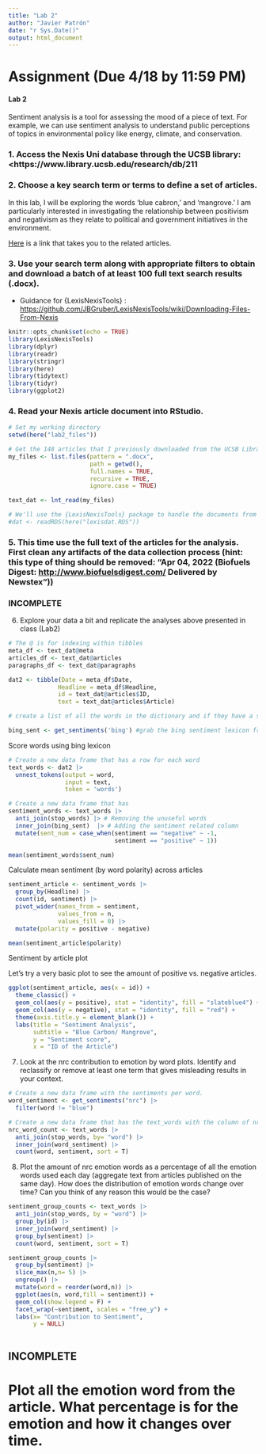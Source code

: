 ```yaml
---
title: "Lab 2"
author: "Javier Patrón"
date: "r Sys.Date()"
output: html_document
---
```


# Assignment (Due 4/18 by 11:59 PM)
#### Lab 2
Sentiment analysis is a tool for assessing the mood of a piece of text. For example, we can use sentiment analysis to understand public perceptions of topics in environmental policy like energy, climate, and conservation.

### 1.  Access the Nexis Uni database through the UCSB library: <https://www.library.ucsb.edu/research/db/211

### 2.  Choose a key search term or terms to define a set of articles.

In this lab, I will be exploring the words 'blue cabron,' and 'mangrove.' I am particularly interested in investigating the relationship between positivism and negativism as they relate to political and government initiatives in the environment.

[Here](https://search.library.ucsb.edu/discovery/search?query=any,contains,blue%20carbon&tab=Everything&search_scope=DN_and_CI&vid=01UCSB_INST:UCSB&lang=en&offset=0) is a link that takes you to the related articles.

### 3.  Use your search term along with appropriate filters to obtain and download a batch of at least 100 full text search results (.docx).

-   Guidance for {LexisNexisTools} : <https://github.com/JBGruber/LexisNexisTools/wiki/Downloading-Files-From-Nexis>

```r
knitr::opts_chunk$set(echo = TRUE)
library(LexisNexisTools)
library(dplyr)
library(readr)
library(stringr)
library(here)
library(tidytext)
library(tidyr)
library(ggplot2)
```


### 4.  Read your Nexis article document into RStudio.
```r

# Set my working directory
setwd(here("lab2_files"))

# Get the 148 articles that I previously downloaded from the UCSB Library Portal using the Nexis Uni Tool
my_files <- list.files(pattern = ".docx", 
                       path = getwd(),
                       full.names = TRUE, 
                       recursive = TRUE, 
                       ignore.case = TRUE)

text_dat <- lnt_read(my_files)

# We'll use the {LexisNexisTools} package to handle the documents from our Nexis search.
#dat <- readRDS(here("lexisdat.RDS"))

```


### 5.  This time use the full text of the articles for the analysis. First clean any artifacts of the data collection process (hint: this type of thing should be removed: "Apr 04, 2022 (Biofuels Digest: <http://www.biofuelsdigest.com/> Delivered by Newstex"))

### INCOMPLETE

6.  Explore your data a bit and replicate the analyses above presented in class (Lab2)

```r
# The @ is for indexing within tibbles
meta_df <- text_dat@meta
articles_df <- text_dat@articles
paragraphs_df <- text_dat@paragraphs

dat2 <- tibble(Date = meta_df$Date, 
              Headline = meta_df$Headline, 
              id = text_dat@articles$ID, 
              text = text_dat@articles$Article)

```

```r
# create a list of all the words in the dictionary and if they have a sentiment word attached like "positive" or "negative".

bing_sent <- get_sentiments('bing') #grab the bing sentiment lexicon from tidytext

```

Score words using bing lexicon
```r
# Create a new data frame that has a row for each word
text_words <- dat2 |> 
  unnest_tokens(output = word, 
                input = text,
                token = 'words')

# Create a new data frame that has 
sentiment_words <- text_words |> 
  anti_join(stop_words) |> # Removing the unuseful words
  inner_join(bing_sent)  |> # Adding the sentiment related column
  mutate(sent_num = case_when(sentiment == "negative" ~ -1,
                              sentiment == "positive" ~ 1))

mean(sentiment_words$sent_num)


```

Calculate mean sentiment (by word polarity) across articles
```r
sentiment_article <- sentiment_words |> 
  group_by(Headline) |> 
  count(id, sentiment) |> 
  pivot_wider(names_from = sentiment, 
              values_from = n,
              values_fill = 0) |> 
  mutate(polarity = positive - negative)

mean(sentiment_article$polarity)

```

Sentiment by article plot

Let's try a very basic plot to see the amount of positive vs. negative articles.
```r

ggplot(sentiment_article, aes(x = id)) +
  theme_classic() +
  geom_col(aes(y = positive), stat = "identity", fill = "slateblue4") +
  geom_col(aes(y = negative), stat = "identity", fill = "red") +
  theme(axis.title.y = element_blank()) +
  labs(title = "Sentiment Analysis",
       subtitle = "Blue Carbon/ Mangrove", 
       y = "Sentiment score",
       x = "ID of the Article")

```


7.  Look at the nrc contribution to emotion by word plots. Identify and reclassify or remove at least one term that gives misleading results in your context.

```r
# Create a new data frame with the sentiments per word.
word_sentiment <- get_sentiments("nrc") |> 
  filter(word != "blue")

# Create a new data frame that has the text_words with the column of nrc sentiment
nrc_word_count <- text_words |> 
  anti_join(stop_words, by= "word") |> 
  inner_join(word_sentiment) |> 
  count(word, sentiment, sort = T)


```

8.  Plot the amount of nrc emotion words as a percentage of all the emotion words used each day (aggregate text from articles published on the same day). How does the distribution of emotion words change over time? Can you think of any reason this would be the case?

```r
sentiment_group_counts <- text_words |> 
  anti_join(stop_words, by = "word") |> 
  group_by(id) |> 
  inner_join(word_sentiment) |> 
  group_by(sentiment) |> 
  count(word, sentiment, sort = T)

sentiment_group_counts |> 
  group_by(sentiment) |> 
  slice_max(n,n= 5) |> 
  ungroup() |> 
  mutate(word = reorder(word,n)) |> 
  ggplot(aes(n, word,fill = sentiment)) +
  geom_col(show.legend = F) +
  facet_wrap(~sentiment, scales = "free_y") +
  labs(x= "Contribution to Sentiment", 
       y = NULL)
  
```

## INCOMPLETE

# Plot all the emotion word from the article. What percentage is for the emotion and how it changes over time.






```r

```




